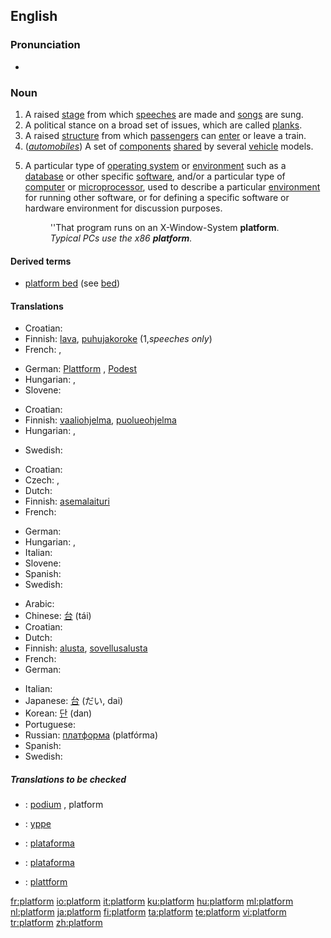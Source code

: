 ==English==

===Pronunciation===
*{{audio|en-us-platform.ogg|Audio (US)}}

===Noun===
{{en-noun}}

# A raised [[stage]] from which [[speech]]es are made and [[song]]s are sung.
# A political stance on a broad set of issues, which are called [[plank]]s.
# A raised [[structure]] from which [[passenger]]s can [[enter]] or leave a train.
# (''[[automobile]]s'') A set of [[component]]s [[share]]d by several [[vehicle]] models.
# {{computing}} A particular type of [[operating system]] or [[environment]] such as a [[database]] or other specific [[software]], and/or a particular type of [[computer]] or [[microprocessor]], used to describe a particular [[environment]] for running other software, or for defining a specific software or hardware environment for discussion purposes.
#:''That program runs on an X-Window-System '''platform'''.
#:''Typical PCs use the x86 '''platform'''.''

====Derived terms====
*[[platform bed]] (see [[bed]])

====Translations====
{{trans-top|A raised stage from which speeches are made and songs are sung}}
* Croatian: {{t-|hr|podij|m}}
* Finnish: [[lava]], [[puhujakoroke]] (1,''speeches only'')
* French: {{t+|fr|scène|f}}, {{t+|fr|podium|m}}
{{trans-mid}}
* German: [[Plattform]] {{f}}, [[Podest]] {{n}}
* Hungarian: {{t-|hu|emelvény}}, {{t-|hu|pódium}}
* Slovene: {{t-|sl|podij|m}}
{{trans-bottom}}

{{trans-top|A political stance on a broad set of issues, which are called planks}}
* Croatian: {{t+|hr|platforma|f}}
* Finnish: [[vaaliohjelma]], [[puolueohjelma]]
* Hungarian: {{t-|hu|politikai program}}, {{t-|hu|pártprogram}}
{{trans-mid}}
* Swedish: {{t-|sv|plattform|c}}
{{trans-bottom}}

{{trans-top|structure for waiting for a train}}
* Croatian: {{t+|hr|platforma|f}}
* Czech: {{t-|cs|nástupiště|n}}, {{t-|cs|peróna|f}}
* Dutch: {{t-|nl|perron|m}}
* Finnish: [[asemalaituri]]
* French: {{t+|fr|quai|m}}
{{trans-mid}}
* German: {{t+|de|Bahnsteig|m}}
* Hungarian: {{t-|hu|vágány}}, {{t-|hu|peron}}
* Italian: {{t+|it|binario|m}}
* Slovene: {{t-|sl|peron|m}}
* Spanish: {{t-|es|andén|m}}
* Swedish: {{t-|sv|plattform|c}}
{{trans-bottom}}

{{trans-top|A set of components shared by several vehicle models}}
{{trans-mid}}
{{trans-bottom}}

{{trans-top|A particular type of operating system or environment}}
* Arabic: {{Arab|[[منصة]]}} {{IPAchar|(manáʂʂa)}} {{f}}
* Chinese: [[台]] (tái)
* Croatian: {{t+|hr|platforma|f}}
* Dutch: {{t+|nl|platform|n}}
* Finnish: [[alusta]], [[sovellusalusta]]
* French: {{t-|fr|plate-forme|f}}
* German: {{t+|de|Plattform|f}}
{{trans-mid}}
* Italian: {{t+|it|piattaforma|f}}
* Japanese: [[台]] (だい, dai)
* Korean: [[단]] (dan)
* Portuguese: {{t+|pt|plataforma|f}}
* Russian: [[платформа]] (platfórma) {{f}}
* Spanish: {{t-|es|plataforma|f}}
* Swedish: {{t-|sv|plattform|c}}
{{trans-bottom}}

=====Translations to be checked=====
{{checktrans}}
{{top}}
*{{ttbc|Dutch}}: [[podium]] {{n}}, platform {{n}}
*{{ttbc|Old English}}: [[yppe]] {{f}}
*{{ttbc|Portuguese}}: [[plataforma]] {{f}}
{{mid}}
*{{ttbc|Spanish}}: [[plataforma]] {{f}}
*{{ttbc|Swedish}}: [[plattform]] {{c}}
{{bottom}}

[[fr:platform]]
[[io:platform]]
[[it:platform]]
[[ku:platform]]
[[hu:platform]]
[[ml:platform]]
[[nl:platform]]
[[ja:platform]]
[[fi:platform]]
[[ta:platform]]
[[te:platform]]
[[vi:platform]]
[[tr:platform]]
[[zh:platform]]
